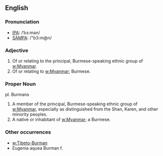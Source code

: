 == English ==

=== Pronunciation ===
*[[International Phonetic Alphabet|IPA]]:  /&#712;b&#604;&#720;m&#601;n/
*[[SAMPA]]: /"b3:m@n/

=== Adjective ===
# Of or relating to the principal, Burmese-speaking ethnic group of [[w:Myanmar]]. 
# Of or relating to [[w:Myanmar]]; Burmese.

=== Proper Noun ===
pl. Burmans 

# A member of the principal, Burmese-speaking ethnic group of [[w:Myanmar]], especially as distinguished from the Shan, Karen, and other minority peoples. 
# A native or inhabitant of [[w:Myanmar]]; a Burmese. 

=== Other occurrences ===
* [[w:Tibeto-Burman]]
* Eugenia aquea Burman f.